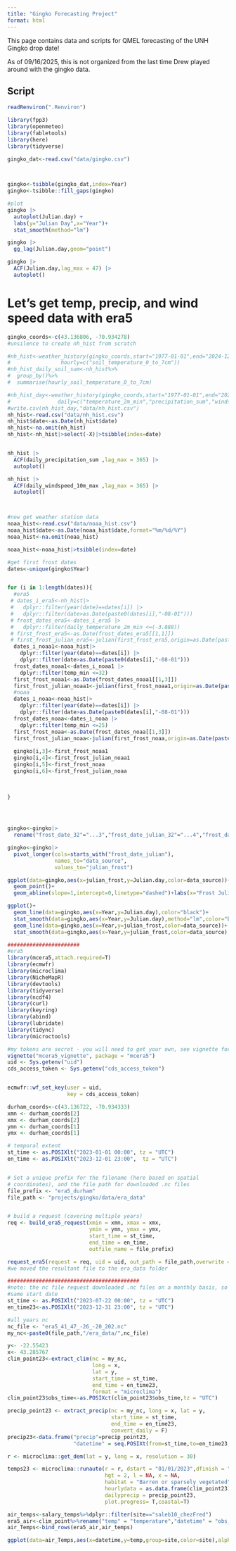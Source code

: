 ```yaml
---
title: "Gingko Forecasting Project"
format: html
---
```


This page contains data and scripts for QMEL forecasting of the UNH Gingko drop date!

As of 09/16/2025, this is not organized from the last time Drew played around with the gingko data.

## Script

```r
readRenviron(".Renviron")

library(fpp3)
library(openmeteo)
library(fabletools)
library(here)
library(tidyverse)

gingko_dat<-read.csv("data/gingko.csv")
          


gingko<-tsibble(gingko_dat,index=Year)
gingko<-tsibble::fill_gaps(gingko)

#plot
gingko |>
  autoplot(Julian.day) +
  labs(y="Julian Day",x="Year")+
  stat_smooth(method="lm")

gingko |>
  gg_lag(Julian.day,geom="point")

gingko |>
  ACF(Julian.day,lag_max = 47) |>
  autoplot()

```

# Let's get temp, precip, and wind speed data  with era5

```r

gingko_coords<-c(43.136806, -70.934278)
#unsilence to create nh_hist from scratch

#nh_hist<-weather_history(gingko_coords,start="1977-01-01",end="2024-12-01",
#                hourly=c("soil_temperature_0_to_7cm"))
#nh_hist_daily_soil_sum<-nh_hist%>%
#  group_by()%>%
#  summarise(hourly_soil_temperature_0_to_7cm)

#nh_hist_day<-weather_history(gingko_coords,start="1977-01-01",end="2024-12-01",
#               daily=c("temperature_2m_min","precipitation_sum","windspeed_10m_max"))
#write.csv(nh_hist_day,"data/nh_hist.csv")
nh_hist<-read.csv("data/nh_hist.csv")
nh_hist$date<-as.Date(nh_hist$date)
nh_hist<-na.omit(nh_hist)
nh_hist<-nh_hist|>select(-X)|>tsibble(index=date)


nh_hist |>
  ACF(daily_precipitation_sum ,lag_max = 365) |>
  autoplot()

nh_hist |>
  ACF(daily_windspeed_10m_max ,lag_max = 365) |>
  autoplot()



#now get weather station data
noaa_hist<-read.csv("data/noaa_hist.csv")
noaa_hist$date<-as.Date(noaa_hist$date,format="%m/%d/%Y")
noaa_hist<-na.omit(noaa_hist)

noaa_hist<-noaa_hist|>tsibble(index=date)

#get first frost dates
dates<-unique(gingko$Year)


for (i in 1:length(dates)){
  #era5
 # dates_i_era5<-nh_hist|>
 #   dplyr::filter(year(date)==dates[i]) |>
 #   dplyr::filter(date>as.Date(paste0(dates[i],"-08-01")))
 # frost_dates_era5<-dates_i_era5 |>
 #   dplyr::filter(daily_temperature_2m_min <=(-3.888))
 # first_frost_era5<-as.Date(frost_dates_era5[[1,1]])
 # first_frost_julian_era5<-julian(first_frost_era5,origin=as.Date(paste0(dates[i],"-01-01")))
  dates_i_noaa1<-noaa_hist|>
    dplyr::filter(year(date)==dates[i]) |>
    dplyr::filter(date>as.Date(paste0(dates[i],"-08-01")))
  frost_dates_noaa1<-dates_i_noaa1 |>
    dplyr::filter(temp_min <=32)
  first_frost_noaa1<-as.Date(frost_dates_noaa1[[1,3]])
  first_frost_julian_noaa1<-julian(first_frost_noaa1,origin=as.Date(paste0(dates[i],"-01-01")))
  #noaa
  dates_i_noaa<-noaa_hist|>
    dplyr::filter(year(date)==dates[i]) |>
    dplyr::filter(date>as.Date(paste0(dates[i],"-08-01")))
  frost_dates_noaa<-dates_i_noaa |>
    dplyr::filter(temp_min <=25)
  first_frost_noaa<-as.Date(frost_dates_noaa[[1,3]])
  first_frost_julian_noaa<-julian(first_frost_noaa,origin=as.Date(paste0(dates[i],"-01-01")))
  
  gingko[i,3]<-first_frost_noaa1
  gingko[i,4]<-first_frost_julian_noaa1
  gingko[i,5]<-first_frost_noaa
  gingko[i,6]<-first_frost_julian_noaa 
  
  
  
}




gingko<-gingko|>
  rename("frost_date_32"="...3","frost_date_julian_32"="...4","frost_date_noaa_25"="...5","frost_date_julian_noaa_25"="...6")

gingko<-gingko|>
  pivot_longer(cols=starts_with("frost_date_julian"),
               names_to="data_source",
               values_to="julian_frost")

ggplot(data=gingko,aes(x=julian_frost,y=Julian.day,color=data_source))+
  geom_point()+
  geom_abline(slope=1,intercept=0,linetype="dashed")+labs(x="Frost Julian Day",y="Gingko Leaf Drop Julian Day",color="Data Source")

ggplot()+
  geom_line(data=gingko,aes(x=Year,y=Julian.day),color="black")+
  stat_smooth(data=gingko,aes(x=Year,y=Julian.day),method="lm",color="black")+
  geom_line(data=gingko,aes(x=Year,y=julian_frost,color=data_source))+
  stat_smooth(data=gingko,aes(x=Year,y=julian_frost,color=data_source),method="lm")

```


```r


#######################
#era5
library(mcera5,attach.required=T)
library(ecmwfr)
library(microclima)
library(NicheMapR)
library(devtools)
library(tidyverse)
library(ncdf4)
library(curl)
library(keyring)
library(abind)
library(lubridate)
library(tidync)
library(microctools)

#my tokens are secret - you will need to get your own, see vignette for mcera5
vignette("mcera5_vignette", package = "mcera5")
uid <- Sys.getenv("uid")
cds_access_token <- Sys.getenv("cds_access_token")


ecmwfr::wf_set_key(user = uid,
                   key = cds_access_token)

durham_coords<-c(43.136722, -70.934333)
xmn <- durham_coords[2]
xmx <- durham_coords[2]
ymn <- durham_coords[1]
ymx <- durham_coords[1]

# temporal extent
st_time <- as.POSIXlt("2023-01-01 00:00", tz = "UTC")
en_time <- as.POSIXlt("2023-12-01 23:00",  tz = "UTC")


# Set a unique prefix for the filename (here based on spatial
# coordinates), and the file path for downloaded .nc files
file_prefix <- "era5_durham"
file_path <- "projects/gingko/data/era_data"


# build a request (covering multiple years)
req <- build_era5_request(xmin = xmn, xmax = xmx, 
                          ymin = ymn, ymax = ymx,
                          start_time = st_time,
                          end_time = en_time,
                          outfile_name = file_prefix)
```

```r

request_era5(request = req, uid = uid, out_path = file_path,overwrite = T,combine=T)
#we moved the resultant file to the era_data folder
```

```r

##########################################
#note: the nc file request downloaded .nc files on a monthly basis, so we had to combine files into whole year .nc files using cdo program on linux
#same start date
st_time <- as.POSIXlt("2023-07-22 00:00", tz = "UTC")
en_time23<-as.POSIXlt("2023-12-31 23:00", tz = "UTC")

#all years nc
nc_file <- "era5_41_47_-26_-20_202.nc"
my_nc<-paste0(file_path,"/era_data/",nc_file)

y<- -22.55423
x<- 43.285767
clim_point23<-extract_clim(nc = my_nc,
                           long = x,
                           lat = y,
                           start_time = st_time,
                           end_time = en_time23,
                           format = "microclima")
clim_point23$obs_time<-as.POSIXct(clim_point23$obs_time,tz = "UTC")

precip_point23 <- extract_precip(nc = my_nc, long = x, lat = y,
                                 start_time = st_time,  
                                 end_time = en_time23,
                                 convert_daily = F)
precip23<-data.frame("precip"=precip_point23,
                     "datetime" = seq.POSIXt(from=st_time,to=en_time23,by="hour"))

r <- microclima::get_dem(lat = y, long = x, resolution = 30)

temps23 <- microclima::runauto(r = r, dstart = "01/01/2023",dfinish = "31/12/2023", 
                               hgt = 2, l = NA, x = NA, 
                               habitat = "Barren or sparsely vegetated",
                               hourlydata = as.data.frame(clim_point23), 
                               dailyprecip = precip_point23, 
                               plot.progress= T,coastal=T)

air_temps<-salary_temps%>%dplyr::filter(site=="saleb10_chezFred")
era5_air<-clim_point%>%rename("temp" = "temperature","datetime" = "obs_time")%>%mutate("site" = "era5")
air_Temps<-bind_rows(era5_air,air_temps)

ggplot(data=air_Temps,aes(x=datetime,y=temp,group=site,color=site),alpha=0.01)+geom_line()

```

